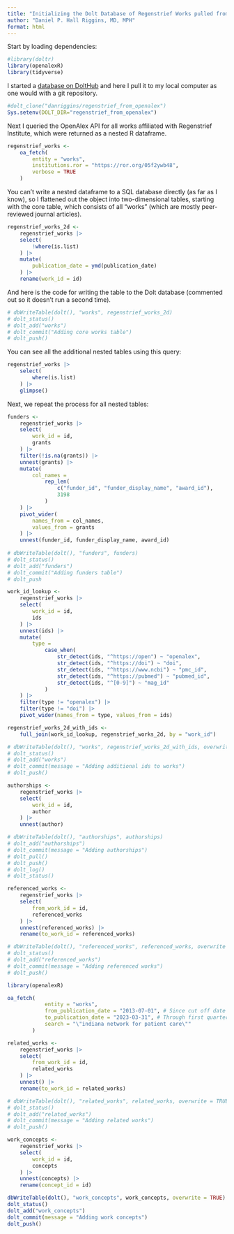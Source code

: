 ---
title: "Initializing the Dolt Database of Regenstrief Works pulled from OpenAlex"
author: "Daniel P. Hall Riggins, MD, MPH"
format: html
---

Start by loading dependencies:

```{r}
#library(doltr)
library(openalexR)
library(tidyverse)
```

I started a [database on DoltHub](https://www.dolthub.com/repositories/danriggins/regenstrief_from_openalex) and here I pull it to my local computer as one would with a git repository.

```{r}
#dolt_clone("danriggins/regenstrief_from_openalex")
Sys.setenv(DOLT_DIR="regenstrief_from_openalex")
```

Next I queried the OpenAlex API for all works affiliated with Regenstrief Institute, which were returned as a nested R dataframe.

```{r}
regenstrief_works <-
    oa_fetch(
        entity = "works",
        institutions.ror = "https://ror.org/05f2ywb48",
        verbose = TRUE
    )
```

You can't write a nested dataframe to a SQL database directly (as far as I know), so I flattened out the object into two-dimensional tables, starting with the core table, which consists of all "works" (which are mostly peer-reviewed journal articles).

```{r}
regenstrief_works_2d <-
    regenstrief_works |> 
    select(
        !where(is.list)
    ) |> 
    mutate(
        publication_date = ymd(publication_date)
    ) |> 
    rename(work_id = id)
```

And here is the code for writing the table to the Dolt database (commented out so it doesn't run a second time). 

```{r}
# dbWriteTable(dolt(), "works", regenstrief_works_2d)
# dolt_status()
# dolt_add("works")
# dolt_commit("Adding core works table")
# dolt_push()
```

You can see all the additional nested tables using this query:

```{r}
regenstrief_works |> 
    select(
        where(is.list)
    ) |> 
    glimpse()
```

Next, we repeat the process for all nested tables:

```{r}
funders <-
    regenstrief_works |> 
    select(
        work_id = id,
        grants
    ) |> 
    filter(!is.na(grants)) |>
    unnest(grants) |> 
    mutate(
        col_names = 
            rep_len(
                c("funder_id", "funder_display_name", "award_id"), 
                3198
            )
    ) |>
    pivot_wider(
        names_from = col_names, 
        values_from = grants
    ) |>
    unnest(funder_id, funder_display_name, award_id) 
    
# dbWriteTable(dolt(), "funders", funders)
# dolt_status()
# dolt_add("funders")
# dolt_commit("Adding funders table")
# dolt_push

work_id_lookup <-
    regenstrief_works |> 
    select(
        work_id = id,
        ids
    ) |> 
    unnest(ids) |> 
    mutate(
        type = 
            case_when(
                str_detect(ids, "^https://open") ~ "openalex",
                str_detect(ids, "^https://doi") ~ "doi",
                str_detect(ids, "^https://www.ncbi") ~ "pmc_id",
                str_detect(ids, "^https://pubmed") ~ "pubmed_id",
                str_detect(ids, "^[0-9]") ~ "mag_id"
            )
    ) |> 
    filter(type != "openalex") |> 
    filter(type != "doi") |> 
    pivot_wider(names_from = type, values_from = ids)

regenstrief_works_2d_with_ids <-
    full_join(work_id_lookup, regenstrief_works_2d, by = "work_id")

# dbWriteTable(dolt(), "works", regenstrief_works_2d_with_ids, overwrite = TRUE)
# dolt_status()
# dolt_add("works")
# dolt_commit(message = "Adding additional ids to works")
# dolt_push()

authorships <-
    regenstrief_works |> 
    select(
        work_id = id,
        author
    ) |> 
    unnest(author)

# dbWriteTable(dolt(), "authorships", authorships)
# dolt_add("authorships")
# dolt_commit(message = "Adding authorships")
# dolt_pull()
# dolt_push()
# dolt_log()
# dolt_status()

referenced_works <-
    regenstrief_works |> 
    select(
        from_work_id = id,
        referenced_works
    ) |> 
    unnest(referenced_works) |> 
    rename(to_work_id = referenced_works)

# dbWriteTable(dolt(), "referenced_works", referenced_works, overwrite = TRUE)
# dolt_status()
# dolt_add("referenced_works")
# dolt_commit(message = "Adding referenced works")
# dolt_push()

library(openalexR)

oa_fetch(
            entity = "works",
            from_publication_date = "2013-07-01", # Since cut off date for prior review
            to_publication_date = "2023-03-31", # Through first quarter of 2023
            search = "\"indiana network for patient care\""
        )

related_works <-
    regenstrief_works |> 
    select(
        from_work_id = id,
        related_works
    ) |> 
    unnest() |> 
    rename(to_work_id = related_works)

# dbWriteTable(dolt(), "related_works", related_works, overwrite = TRUE)
# dolt_status()
# dolt_add("related_works")
# dolt_commit(message = "Adding related works")
# dolt_push()

work_concepts <-
    regenstrief_works |> 
    select(
        work_id = id,
        concepts
    ) |> 
    unnest(concepts) |> 
    rename(concept_id = id)

dbWriteTable(dolt(), "work_concepts", work_concepts, overwrite = TRUE)
dolt_status()
dolt_add("work_concepts")
dolt_commit(message = "Adding work concepts")
dolt_push()
```